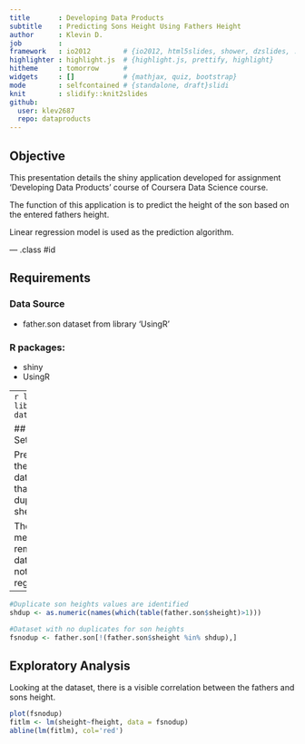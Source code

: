 ---
title       : Developing Data Products
subtitle    : Predicting Sons Height Using Fathers Height
author      : Klevin D.
job         : 
framework   : io2012        # {io2012, html5slides, shower, dzslides, ...}
highlighter : highlight.js  # {highlight.js, prettify, highlight}
hitheme     : tomorrow      # 
widgets     : []            # {mathjax, quiz, bootstrap}
mode        : selfcontained # {standalone, draft}slidi
knit        : slidify::knit2slides
github:
  user: klev2687
  repo: dataproducts
---

## Objective

This presentation details the shiny application developed for assignment 'Developing Data Products' course of Coursera Data Science course.

The function of this application is to predict the height of the son based on the entered fathers height.

Linear regression model is used as the prediction algorithm.

--- .class #id 

## Requirements

### Data Source
* father.son dataset from library 'UsingR'

### R packages:
* shiny
* UsingR

---
```{r, echo=FALSE, warning=FALSE, message=FALSE}
library(UsingR)
library(shiny)
data("father.son")
```

## Cleaning Data Set

Preliminary look at the father.son dataset reveals that there are duplicates in sheight variable.
```{r, echo=TRUE}
which(table(father.son$sheight)>1)
```

The above measurements are removed from the dataset so as to not bias the regression model.

---
```{r, echo=FALSE}
#Duplicate son heights values are identified
shdup <- as.numeric(names(which(table(father.son$sheight)>1)))

#Dataset with no duplicates for son heights
fsnodup <- father.son[!(father.son$sheight %in% shdup),]
```

## Exploratory Analysis

Looking at the dataset, there is a visible correlation between the fathers and sons height.

```{r, echo=FALSE, fig.align='center'}
plot(fsnodup)
fitlm <- lm(sheight~fheight, data = fsnodup)
abline(lm(fitlm), col='red')
```
